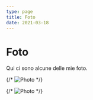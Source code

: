 ```yaml
---
type: page
title: Foto
date: 2021-03-18
---
```


# Foto

Qui ci sono alcune delle mie foto.


{/* <Image
  src="/images/photo2.jpg"
  alt="Photo"
  width={1125}
  height={750}
  priority
  className="next-image"
/> */}

{/* <Image
  src="/images/photo.jpg"
  alt="Photo"
  width={1125}
  height={750}
  priority
  className="next-image"
/> */}
